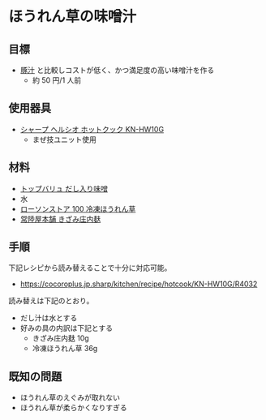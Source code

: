 # ほうれん草の味噌汁

## 目標

-   [豚汁](./pork-miso-soup.mdx) と比較しコストが低く、かつ満足度の高い味噌汁を作る
    -   約 50 円/1 人前

## 使用器具

-   [シャープ ヘルシオ ホットクック KN-HW10G](https://jp.sharp/hotcook/products/knhw10g/)
    -   まぜ技ユニット使用

## 材料

-   [トップバリュ だし入り味噌](https://www.topvalu.net/items/detail/4549741149938/)
-   水
-   [ローソンストア 100 冷凍ほうれん草](https://store100.lawson.co.jp/product/valueline/detail/1266921_5066.html)
-   [常陸屋本舗 きざみ庄内麸](https://www.hitachiya-honpo.co.jp/html/YK_sai27.html)

## 手順

下記レシピから読み替えることで十分に対応可能。

-   https://cocoroplus.jp.sharp/kitchen/recipe/hotcook/KN-HW10G/R4032

読み替えは下記のとおり。

-   だし汁は水とする
-   好みの具の内訳は下記とする
    -   きざみ庄内麸 10g
    -   冷凍ほうれん草 36g

## 既知の問題

-   ほうれん草のえぐみが取れない
-   ほうれん草が柔らかくなりすぎる
